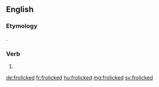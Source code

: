 ==English==

===Etymology===
{{affix|en|frolic|-k-|-ed}}.

===Verb===
{{head|en|verb form}}

# {{en-past of|frolic}}

[[de:frolicked]]
[[fr:frolicked]]
[[hu:frolicked]]
[[mg:frolicked]]
[[sv:frolicked]]